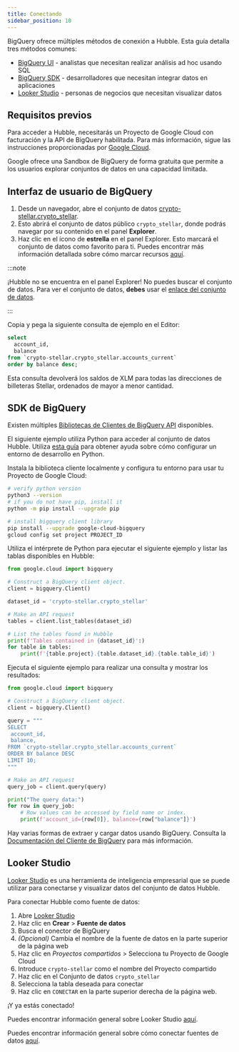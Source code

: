 ```yaml
---
title: Conectando
sidebar_position: 10
---
```


BigQuery ofrece múltiples métodos de conexión a Hubble. Esta guía detalla tres métodos comunes:

- [BigQuery UI](#bigquery-ui) - analistas que necesitan realizar análisis ad hoc usando SQL
- [BigQuery SDK](#bigquery-sdk) - desarrolladores que necesitan integrar datos en aplicaciones
- [Looker Studio](#looker-studio) - personas de negocios que necesitan visualizar datos

## Requisitos previos

Para acceder a Hubble, necesitarás un Proyecto de Google Cloud con facturación y la API de BigQuery habilitada. Para más información, sigue las instrucciones proporcionadas por [Google Cloud](https://cloud.google.com/bigquery/docs/quickstarts/query-public-dataset-console).

Google ofrece una Sandbox de BigQuery de forma gratuita que permite a los usuarios explorar conjuntos de datos en una capacidad limitada.

## Interfaz de usuario de BigQuery

1. Desde un navegador, abre el conjunto de datos [crypto-stellar.crypto_stellar](http://console.cloud.google.com/bigquery?ws=!1m4!1m3!3m2!1scrypto-stellar!2scrypto_stellar).
2. Esto abrirá el conjunto de datos público `crypto_stellar`, donde podrás navegar por su contenido en el panel **Explorer**.
3. Haz clic en el ícono de **estrella** en el panel Explorer. Esto marcará el conjunto de datos como favorito para ti. Puedes encontrar más información detallada sobre cómo marcar recursos [aquí](https://cloud.google.com/bigquery/docs/bigquery-web-ui#star_resources).

:::note

¡Hubble no se encuentra en el panel Explorer! No puedes buscar el conjunto de datos. Para ver el conjunto de datos, **debes** usar el [enlace del conjunto de datos](https://console.cloud.google.com/bigquery?ws=!1m4!1m3!3m2!1scrypto-stellar!2scrypto_stellar).

:::

Copia y pega la siguiente consulta de ejemplo en el Editor:

<CodeExample>

```sql
select
  account_id,
  balance
from `crypto-stellar.crypto_stellar.accounts_current`
order by balance desc;
```

</CodeExample>

Esta consulta devolverá los saldos de XLM para todas las direcciones de billeteras Stellar, ordenados de mayor a menor cantidad.

## SDK de BigQuery

Existen múltiples [Bibliotecas de Clientes de BigQuery API](https://cloud.google.com/bigquery/docs/reference/libraries) disponibles.

El siguiente ejemplo utiliza Python para acceder al conjunto de datos Hubble. Utiliza [esta guía](https://cloud.google.com/python/docs/setup) para obtener ayuda sobre cómo configurar un entorno de desarrollo en Python.

Instala la biblioteca cliente localmente y configura tu entorno para usar tu Proyecto de Google Cloud:

<CodeExample>

```bash
# verify python version
python3 --version
# if you do not have pip, install it
python -m pip install --upgrade pip

# install bigquery client library
pip install --upgrade google-cloud-bigquery
gcloud config set project PROJECT_ID
```

</CodeExample>

Utiliza el intérprete de Python para ejecutar el siguiente ejemplo y listar las tablas disponibles en Hubble:

<CodeExample>

```python
from google.cloud import bigquery

# Construct a BigQuery client object.
client = bigquery.Client()

dataset_id = 'crypto-stellar.crypto_stellar'

# Make an API request
tables = client.list_tables(dataset_id)

# List the tables found in Hubble
print(f'Tables contained in {dataset_id}':)
for table in tables:
    print(f'{table.project}.{table.dataset_id}.{table.table_id}')
```

</CodeExample>

Ejecuta el siguiente ejemplo para realizar una consulta y mostrar los resultados:

<CodeExample>

```python
from google.cloud import bigquery

# Construct a BigQuery client object.
client = bigquery.Client()

query = """
SELECT
 account_id,
 balance,
FROM `crypto-stellar.crypto_stellar.accounts_current`
ORDER BY balance DESC
LIMIT 10;
"""

# Make an API request
query_job = client.query(query)

print("The query data:")
for row in query_job:
    # Row values can be accessed by field name or index.
    print(f'account_id={row[0]}, balance={row["balance"]}')
```

</CodeExample>

Hay varias formas de extraer y cargar datos usando BigQuery. Consulta la [Documentación del Cliente de BigQuery](https://cloud.google.com/python/docs/reference/bigquery/latest/google.cloud.bigquery.client.Client) para más información.

## Looker Studio

[Looker Studio](https://cloud.google.com/looker-studio) es una herramienta de inteligencia empresarial que se puede utilizar para conectarse y visualizar datos del conjunto de datos Hubble.

Para conectar Hubble como fuente de datos:

1. Abre [Looker Studio](https://lookerstudio.google.com/)
2. Haz clic en **Crear** > **Fuente de datos**
3. Busca el conector de BigQuery
4. _(Opcional)_ Cambia el nombre de la fuente de datos en la parte superior de la página web
5. Haz clic en _Proyectos compartidos_ > Selecciona tu Proyecto de Google Cloud
6. Introduce `crypto-stellar` como el nombre del Proyecto compartido
7. Haz clic en el Conjunto de datos `crypto_stellar`
8. Selecciona la tabla deseada para conectar
9. Haz clic en `CONECTAR` en la parte superior derecha de la página web.

¡Y ya estás conectado!

Puedes encontrar información general sobre Looker Studio [aquí](https://support.google.com/looker-studio/).

Puedes encontrar información general sobre cómo conectar fuentes de datos [aquí](https://support.google.com/looker-studio/topic/6370331?hl=en&ref_topic=7441382&sjid=14945902445646860578-NA).
